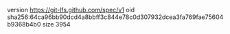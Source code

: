 version https://git-lfs.github.com/spec/v1
oid sha256:64ca96bb90dcd4a8bbff3c844e78c0d307932dcea3fa769fae75604b9368b4b0
size 3954
